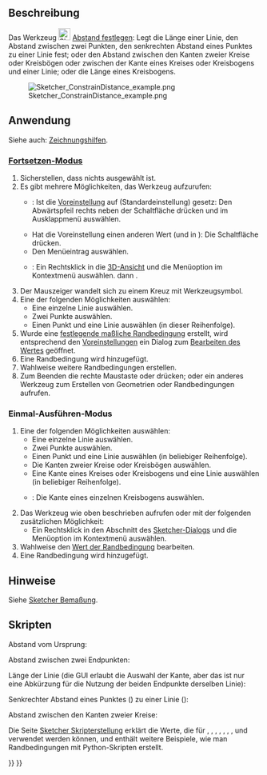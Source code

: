 <languages/>

{{Docnav/de
|[[Sketcher_ConstrainDistanceY/de|YAbstandFestlegen]]
|[[Sketcher_ConstrainRadius/de|RadiamFestlegen]]
|[[Sketcher_Workbench/de|Sketcher]]
|IconL=Sketcher_ConstrainDistanceY.svg
|IconR=Sketcher_ConstrainRadiam.svg
|IconC=Workbench_Sketcher.svg
}}

{{GuiCommand/de
|Name=Sketcher ConstrainDistance
|Name/de=Sketcher AbstandFestlegen
|MenuLocation=Skizze → Sketcher-Randbedingungen → Abstand festlegen
|Workbenches=[[Sketcher_Workbench/de|Sketcher]]
|Shortcut={{KEY|K}} {{KEY|D}}
|SeeAlso=[[Sketcher_ConstrainDistanceX/de|Sketcher XAbstandFestlegen]], [[Sketcher_ConstrainDistanceY/de|Sketcher YAbstandFestlegen]]
}}

<span id="Description"></span>
==Beschreibung==

Das Werkzeug [[File:Sketcher_ConstrainDistance.svg|24px]] [[Sketcher_ConstrainDistance/de|Abstand festlegen]]: Legt die Länge einer Linie, den Abstand zwischen zwei Punkten,  den senkrechten Abstand eines Punktes zu einer Linie fest; oder {{Version/de|0.21}} den Abstand zwischen den Kanten zweier Kreise oder Kreisbögen oder zwischen der Kante eines Kreises oder Kreisbogens und einer Linie; oder {{Version/de|1.0}} die Länge eines Kreisbogens.

[[Image:Sketcher_ConstrainDistance_example.png]]

<span id="Usage"></span>
==Anwendung==

Siehe auch: [[Sketcher_Workbench/de#Zeichnungshilfen|Zeichnungshilfen]].

<span id="Continue_mode"></span>
===[[Sketcher_Workbench/de#Fortsetzen-Modi|Fortsetzen-Modus]]===

# Sicherstellen, dass nichts ausgewählt ist.
# Es gibt mehrere Möglichkeiten, das Werkzeug aufzurufen:
#* {{Version/de|1.0}}: Ist die [[Sketcher_Preferences/de#Allgemein|Voreinstellung]] {{MenuCommand|Werkzeuge für Maßeinträge}} auf {{Value|Einzelnes Werkzeug}} (Standardeinstellung) gesetz: Den Abwärtspfeil rechts neben der Schaltfläche {{Button|[[Image:Sketcher_Dimension.svg||x16px]][[Image:Toolbar_flyout_arrow.svg|x16px]]}} drücken und im Ausklappmenü {{MenuCommand|[[Image:Sketcher_ConstrainDistance.svg|16px]] Abstand}} auswählen.
#* Hat die Voreinstellung einen anderen Wert (und in {{VersionMinus/de|0.21}}): Die Schaltfläche {{Button|[[Image:Sketcher_ConstrainDistance.svg|16px]] [[Sketcher_ConstrainDistance/de|Abstand festlegen]]}} drücken.
#* Den Menüeintrag {{MenuCommand|Skizze → Sketcher-Randbedingungen → [[Image:Sketcher_ConstrainDistance.svg|16px]] Abstand festlegen}} auswählen.
#* {{Version/de|1.0}}: Ein Rechtsklick in die [[3D_View/de|3D-Ansicht]] und die Menüoption {{MenuCommand|Bemaßung → [[Image:Sketcher_ConstrainDistance.svg|16px]] Abstand}} im Kontextmenü auswählen. {{KEY|K}} dann {{KEY|D}}.
# Der Mauszeiger wandelt sich zu einem Kreuz mit Werkzeugsymbol.
# Eine der folgenden Möglichkeiten auswählen:
#* Eine einzelne Linie auswählen.
#* Zwei Punkte auswählen.
#* Einen Punkt und eine Linie auswählen (in dieser Reihenfolge).
# Wurde eine [[Sketcher_ToggleDrivingConstraint/de|festlegende maßliche Randbedingung]] erstellt, wird entsprechend den [[Sketcher_Preferences/de#Anzeige|Voreinstellungen]] ein Dialog zum [[Sketcher_Workbench/de#Edit_constraints|Bearbeiten des Wertes]] geöffnet.
# Eine Randbedingung wird hinzugefügt.
# Wahlweise weitere Randbedingungen erstellen.
# Zum Beenden die rechte Maustaste oder {{KEY|Esc}} drücken; oder ein anderes Werkzeug zum Erstellen von Geometrien oder Randbedingungen aufrufen.

<span id="Run-once_mode"></span>
===Einmal-Ausführen-Modus===

# Eine der folgenden Möglichkeiten auswählen:
#* Eine einzelne Linie auswählen.
#* Zwei Punkte auswählen.
#* Einen Punkt und eine Linie auswählen (in beliebiger Reihenfolge).
#* Die Kanten zweier Kreise oder Kreisbögen auswählen.
#* Eine Kante eines Kreises oder Kreisbogens und eine Linie auswählen (in beliebiger Reihenfolge).
#* {{Version/de|1.0}}: Die Kante eines einzelnen Kreisbogens auswählen.
# Das Werkzeug wie oben beschrieben aufrufen oder mit der folgenden zusätzlichen Möglichkeit:
#* Ein Rechtsklick in den Abschnitt {{MenuCommand|Elemente}} des [[Sketcher_Dialog/de|Sketcher-Dialogs]] und die Menüoption {{MenuCommand|[[Image:Sketcher_ConstrainDistance.svg|16px]] Abstand}} im Kontextmenü auswählen.
# Wahlweise den [[Sketcher_Workbench/de#Randbedingungen_bearbeiten|Wert der Randbedingung]] bearbeiten.
# Eine Randbedingung wird hinzugefügt.

<span id="Notes"></span>
==Hinweise==

Siehe [[Sketcher_Dimension/de#Hinweise|Sketcher Bemaßung]].

<span id="Scripting"></span>
==Skripten==

Abstand vom Ursprung:

{{Code|code=Sketch.addConstraint(Sketcher.Constraint('Distance', Edge, PointOfEdge, -1, 1, App.Units.Quantity('123.0 mm')))}}

Abstand zwischen zwei Endpunkten:

{{Code|code=Sketch.addConstraint(Sketcher.Constraint('Distance', Edge1, PointOfEdge1, Edge2, PointOfEdge2, App.Units.Quantity('123.0 mm')))}}

Länge der Linie (die GUI erlaubt die Auswahl der Kante, aber das ist nur eine Abkürzung für die Nutzung der beiden Endpunkte derselben Linie):

{{Code|code=Sketch.addConstraint(Sketcher.Constraint('Distance', Line, 1, Line, 2, App.Units.Quantity('123.0 mm')))}}

Senkrechter Abstand eines Punktes ({{incode|Edge, PointOfEdge}}) zu einer Linie ({{incode|Line}}):

{{Code|code=Sketch.addConstraint(Sketcher.Constraint('Distance', Edge, PointOfEdge, Line, 0, App.Units.Quantity('123.0 mm')))}}

Abstand zwischen den Kanten zweier Kreise:

{{Code|code=Sketch.addConstraint(Sketcher.Constraint('Distance', Circle1, 0, Circle2, 0, App.Units.Quantity('123.0 mm')))}}

Die Seite [[Sketcher_scripting/de|Sketcher Skripterstellung]] erklärt die Werte, die für {{incode|Edge}}, {{incode|Edge1}}, {{incode|Edge2}}, {{incode|PointOfEdge}}, {{incode|PointOfEdge1}}, {{incode|PointOfEdge2}}, {{incode|Line}}, {{incode|Circle1}} und {{incode|Circle2}} verwendet werden können, und enthält weitere Beispiele, wie man Randbedingungen mit Python-Skripten erstellt.


{{Docnav/de
|[[Sketcher_ConstrainDistanceY/de|YAbstandFestlegen]]
|[[Sketcher_ConstrainRadius/de|RadiamFestlegen]]
|[[Sketcher_Workbench/de|Sketcher]]
|IconL=Sketcher_ConstrainDistanceY.svg
|IconR=Sketcher_ConstrainRadiam.svg
|IconC=Workbench_Sketcher.svg
}}

{{Sketcher_Tools_navi{{#translation:}}}}
{{Userdocnavi{{#translation:}}}}